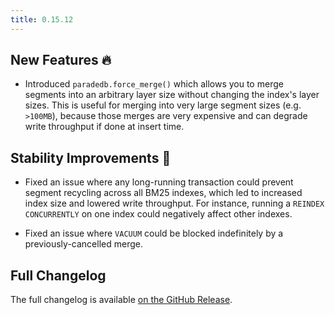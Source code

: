 ```yaml
---
title: 0.15.12
---
```


## New Features 🔥

- Introduced `paradedb.force_merge()` which allows you to merge segments into an arbitrary layer size without changing the index's layer sizes. This
  is useful for merging into very large segment sizes (e.g. `>100MB`), because those merges are very expensive and can degrade write throughput if done at
  insert time.

## Stability Improvements 💪

- Fixed an issue where any long-running transaction could prevent segment recycling across all BM25 indexes, which led to increased index size
  and lowered write throughput. For instance, running a `REINDEX CONCURRENTLY` on one index could negatively affect other indexes.

- Fixed an issue where `VACUUM` could be blocked indefinitely by a previously-cancelled merge.

## Full Changelog

The full changelog is available [on the GitHub Release](https://github.com/paradedb/paradedb/releases/tag/v0.15.12).
